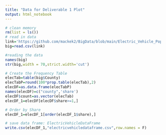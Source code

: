 ```yaml
---
title: "Data for Deliverable 1 Plot"
output: html_notebook
---
```



```r
# clean memory
rm(list = ls())
# read in data
link='https://github.com/mackek2/BigData/blob/main/Electric_Vehicle_Population_Data.csv?raw=true'
big=read.csv(link)

#reading the data
names(big)
str(big,width = 70,strict.width='cut')

# Create the Frequency Table
elecTab=table(big$County)
elecTabP=round(100*prop.table(elecTab),2)
elecDF=as.data.frame(elecTabP)
names(elecDF)=c("county",'share')
elecDF$count=as.vector(elecTab)
elecDF_1=elecDF[elecDF$share>=1,]

# Order by Share
elecDF_1=elecDF_1[order(elecDF_1$share),]

# save data frame: ElectricVehicleDataFrame
write.csv(elecDF_1,"electricvehicledataframe.csv",row.names = F)
```


